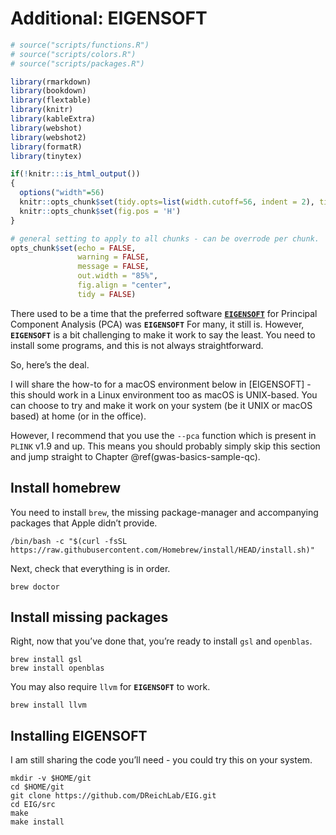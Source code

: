 # Additional: EIGENSOFT {#eigensoft}
<!-- ![](./img/_gwas_dummy/banner_man_standing_dna.png){width=70%} -->
```r
# source("scripts/functions.R")
# source("scripts/colors.R")
# source("scripts/packages.R")

library(rmarkdown)
library(bookdown)
library(flextable)
library(knitr)
library(kableExtra)
library(webshot)
library(webshot2)
library(formatR)
library(tinytex)
```

```r
if(!knitr:::is_html_output())
{
  options("width"=56)
  knitr::opts_chunk$set(tidy.opts=list(width.cutoff=56, indent = 2), tidy = TRUE)
  knitr::opts_chunk$set(fig.pos = 'H')
}
```

```r
# general setting to apply to all chunks - can be overrode per chunk.
opts_chunk$set(echo = FALSE, 
               warning = FALSE, 
               message = FALSE, 
               out.width = "85%", 
               fig.align = "center", 
               tidy = FALSE)
```
There used to be a time that the preferred software **[`EIGENSOFT`](https://github.com/DReichLab/EIG){targe="_blank"}** for Principal Component Analysis (PCA) was **`EIGENSOFT`** For many, it still is. However, **`EIGENSOFT`** is a bit challenging to make it work to say the least. You need to install some programs, and this is not always straightforward.

So, here's the deal.

I will share the how-to for a macOS environment below in [EIGENSOFT] - this should work in a Linux environment too as macOS is UNIX-based. You can choose to try and make it work on your system (be it UNIX or macOS based) at home (or in the office).

However, I recommend that you use the `--pca` function which is present in `PLINK` v1.9 and up. This means you should probably simply skip this section and jump straight to Chapter \@ref(gwas-basics-sample-qc).

## Install homebrew

You need to install `brew`, the missing package-manager and accompanying packages that Apple didn't provide.

```
/bin/bash -c "$(curl -fsSL https://raw.githubusercontent.com/Homebrew/install/HEAD/install.sh)"
```

Next, check that everything is in order.

```
brew doctor
```

## Install missing packages

Right, now that you've done that, you're ready to install `gsl` and `openblas`.

```
brew install gsl
brew install openblas
```

You may also require `llvm` for **`EIGENSOFT`** to work.

```
brew install llvm
```


## Installing EIGENSOFT

I am still sharing the code you'll need - you could try this on your system.

```
mkdir -v $HOME/git
cd $HOME/git
git clone https://github.com/DReichLab/EIG.git
cd EIG/src
make
make install
```

<!-- ```{js, echo = FALSE} -->
<!-- title=document.getElementById('header'); -->
<!-- title.innerHTML = '<img src="img/_headers/banner_man_standing_dna.png" alt="Eigensoft">' + title.innerHTML -->
<!-- ``` -->
